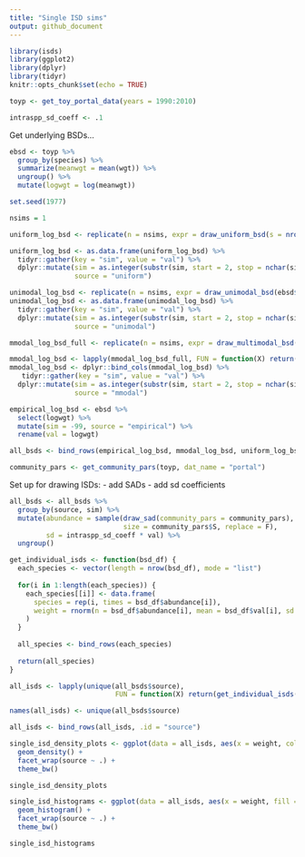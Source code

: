 ```yaml
---
title: "Single ISD sims"
output: github_document
---
```


```r
library(isds)
library(ggplot2)
library(dplyr)
library(tidyr)
knitr::opts_chunk$set(echo = TRUE)

toyp <- get_toy_portal_data(years = 1990:2010)

intraspp_sd_coeff <- .1
```

Get underlying BSDs...

```r
ebsd <- toyp %>%
  group_by(species) %>%
  summarize(meanwgt = mean(wgt)) %>%
  ungroup() %>%
  mutate(logwgt = log(meanwgt))

set.seed(1977)

nsims = 1

uniform_log_bsd <- replicate(n = nsims, expr = draw_uniform_bsd(s = nrow(ebsd), min =  min(ebsd$logwgt), max =max(ebsd$logwgt)))

uniform_log_bsd <- as.data.frame(uniform_log_bsd) %>%
  tidyr::gather(key = "sim", value = "val") %>%
  dplyr::mutate(sim = as.integer(substr(sim, start = 2, stop = nchar(sim))),
                source = "uniform")

unimodal_log_bsd <- replicate(n = nsims, expr = draw_unimodal_bsd(ebsd$logwgt))
unimodal_log_bsd <- as.data.frame(unimodal_log_bsd) %>%
  tidyr::gather(key = "sim", value = "val") %>%
  dplyr::mutate(sim = as.integer(substr(sim, start = 2, stop = nchar(sim))),
                source = "unimodal")

mmodal_log_bsd_full <- replicate(n = nsims, expr = draw_multimodal_bsd(emp_vector = ebsd$logwgt, min_mode_gap = .5, min_sd_coeff = .2, max_sd_coeff = .2), simplify = F)

mmodal_log_bsd <- lapply(mmodal_log_bsd_full, FUN = function(X) return(X$bsd))
mmodal_log_bsd <- dplyr::bind_cols(mmodal_log_bsd) %>%
   tidyr::gather(key = "sim", value = "val") %>%
  dplyr::mutate(sim = as.integer(substr(sim, start = 2, stop = nchar(sim))),
                source = "mmodal")

empirical_log_bsd <- ebsd %>%
  select(logwgt) %>%
  mutate(sim = -99, source = "empirical") %>%
  rename(val = logwgt)

all_bsds <- bind_rows(empirical_log_bsd, mmodal_log_bsd, uniform_log_bsd, unimodal_log_bsd)

community_pars <- get_community_pars(toyp, dat_name = "portal")

```

Set up for drawing ISDs: 
- add SADs
- add sd coefficients

```r
all_bsds <- all_bsds %>%
  group_by(source, sim) %>%
  mutate(abundance = sample(draw_sad(community_pars = community_pars),
                            size = community_pars$S, replace = F),
         sd = intraspp_sd_coeff * val) %>%
  ungroup()
```


```r

get_individual_isds <- function(bsd_df) {
  each_species <- vector(length = nrow(bsd_df), mode = "list")
  
  for(i in 1:length(each_species)) {
    each_species[[i]] <- data.frame(
      species = rep(i, times = bsd_df$abundance[i]),
      weight = rnorm(n = bsd_df$abundance[i], mean = bsd_df$val[i], sd = bsd_df$sd[i])
    )
  }
  
  all_species <- bind_rows(each_species)
  
  return(all_species)
}

all_isds <- lapply(unique(all_bsds$source),
                          FUN = function(X) return(get_individual_isds(filter(all_bsds, source == X))))

names(all_isds) <- unique(all_bsds$source)

all_isds <- bind_rows(all_isds, .id = "source")

```

```r


single_isd_density_plots <- ggplot(data = all_isds, aes(x = weight, color = source)) +
  geom_density() + 
  facet_wrap(source ~ .) +
  theme_bw()

single_isd_density_plots

single_isd_histograms <- ggplot(data = all_isds, aes(x = weight, fill = source, color = source)) +
  geom_histogram() + 
  facet_wrap(source ~ .) +
  theme_bw()

single_isd_histograms

```
